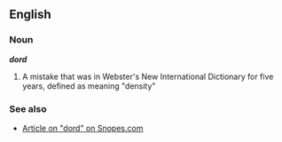 {{wikipedia}}
==English==


=== Noun ===
'''''dord'''''
#A mistake that was in Webster's New International Dictionary for five years, defined as meaning "density"

===See also===
*[http://www.snopes.com/language/mistakes/dord.htm Article on "dord" on Snopes.com]
